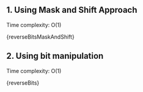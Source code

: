 

## 1. Using Mask and Shift Approach

Time complexity: O(1)

<MDXCodeBlock>{reverseBitsMaskAndShift}</MDXCodeBlock>

## 2. Using bit manipulation

Time complexity: O(1)

<MDXCodeBlock>{reverseBits}</MDXCodeBlock>
